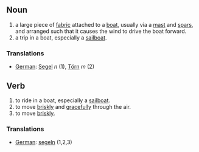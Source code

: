 ==Noun==
# a large piece of [[fabric]] attached to a [[boat]], usually via a [[mast]] and [[spar]]s, and arranged such that it causes the wind to drive the boat forward.
# a trip in a boat, especially a [[sailboat]].

===Translations===
*[[German]]: [[Segel]] ''n'' (1), [[Törn]] ''m'' (2)

==Verb==
# to ride in a boat, especially a [[sailboat]].
# to move [[briskly]] and [[gracefully]] through the air.
# to move [[briskly]].

===Translations===
*[[German]]: [[segeln]] (1,2,3)